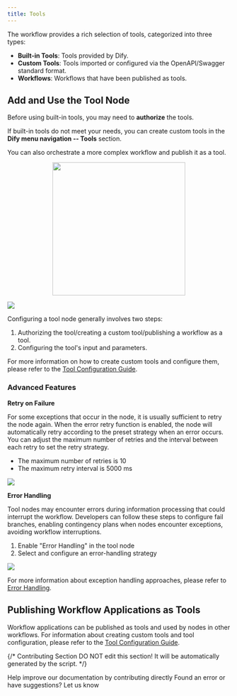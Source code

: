 ```yaml
---
title: Tools
---
```



The workflow provides a rich selection of tools, categorized into three types:

* **Built-in Tools**: Tools provided by Dify.
* **Custom Tools**: Tools imported or configured via the OpenAPI/Swagger standard format.
* **Workflows**: Workflows that have been published as tools.

## Add and Use the Tool Node

Before using built-in tools, you may need to **authorize** the tools.

If built-in tools do not meet your needs, you can create custom tools in the **Dify menu navigation -- Tools** section.

You can also orchestrate a more complex workflow and publish it as a tool.

<p align="center">
  <img src="https://assets-docs.dify.ai/dify-enterprise-mintlify/en/guides/workflow/node/0f0255764a3f459f0b3c708db1cb32c9.png" width="300" />
</p>

![](https://assets-docs.dify.ai/2025/04/f37cce4ccbb7456154cfa9eacda6b322.png)

Configuring a tool node generally involves two steps:

1. Authorizing the tool/creating a custom tool/publishing a workflow as a tool.
2. Configuring the tool's input and parameters.

For more information on how to create custom tools and configure them, please refer to the [Tool Configuration Guide](/en/guides/tools).

### Advanced Features

**Retry on Failure**

For some exceptions that occur in the node, it is usually sufficient to retry the node again. When the error retry function is enabled, the node will automatically retry according to the preset strategy when an error occurs. You can adjust the maximum number of retries and the interval between each retry to set the retry strategy.

- The maximum number of retries is 10
- The maximum retry interval is 5000 ms

![](https://assets-docs.dify.ai/2024/12/34867b2d910d74d2671cd40287200480.png)

**Error Handling**

Tool nodes may encounter errors during information processing that could interrupt the workflow. Developers can follow these steps to configure fail branches, enabling contingency plans when nodes encounter exceptions, avoiding workflow interruptions.

1. Enable "Error Handling" in the tool node
2. Select and configure an error-handling strategy

![](https://assets-docs.dify.ai/2024/12/39dc3b5881d9a5fe35b877971f70d3a6.png)

For more information about exception handling approaches, please refer to [Error Handling](/en/guides/workflow/error-handling).

## Publishing Workflow Applications as Tools

Workflow applications can be published as tools and used by nodes in other workflows. For information about creating custom tools and tool configuration, please refer to the [Tool Configuration Guide](/en/guides/tools).

{/*
Contributing Section
DO NOT edit this section!
It will be automatically generated by the script.
*/}

<CardGroup cols="2">
    <Card
        title="Edit this page"
        icon="pen-to-square"
        href="https://github.com/langgenius/dify-docs/edit/main/en/guides/workflow/node/tools.mdx"
    >
        Help improve our documentation by contributing directly
    </Card>
    <Card
        title="Report an issue"
        icon="github"
        href="https://github.com/langgenius/dify-docs/issues/new?title=Documentation%20Issue%3A%20&body=%23%23%20Issue%20Description%0A%3C%21--%20Please%20briefly%20describe%20the%20issue%20you%20found%20--%3E%0A%0A%23%23%20Page%20Link%0Ahttps%3A%2F%2Fgithub.com%2Flanggenius%2Fdify-docs%2Fblob%2Fmain%2Fen/guides/workflow/node%2Ftools.mdx%0A%0A%23%23%20Suggested%20Changes%0A%3C%21--%20If%20you%20have%20specific%20suggestions%20for%20changes%2C%20please%20describe%20them%20here%20--%3E%0A%0A%3C%21--%20Thank%20you%20for%20helping%20improve%20our%20documentation%21%20--%3E"
    >
        Found an error or have suggestions? Let us know
    </Card>
</CardGroup>
